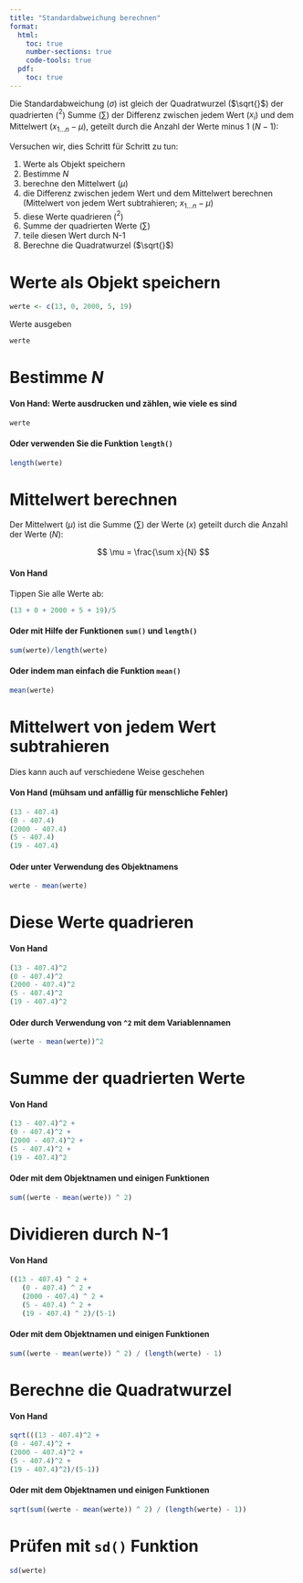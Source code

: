 ```yaml
---
title: "Standardabweichung berechnen"
format: 
  html:
    toc: true
    number-sections: true
    code-tools: true
  pdf:
    toc: true
---
```


Die Standardabweichung ($\sigma$) ist gleich der Quadratwurzel ($\sqrt{}$) der quadrierten ($^2$) Summe ($\sum$) der Differenz zwischen jedem Wert ($x_i$) und dem Mittelwert ($x_{1...n}-\mu$), geteilt durch die Anzahl der Werte minus 1 ($N-1$):

\begin{align}
\sigma = \sqrt{\frac{\sum(x_i - \mu)^2}{N-1}}
\end{align}

Versuchen wir, dies Schritt für Schritt zu tun:

1. Werte als Objekt speichern
1. Bestimme $N$
2. berechne den Mittelwert ($\mu$)
3. die Differenz zwischen jedem Wert und dem Mittelwert berechnen (Mittelwert von jedem Wert subtrahieren; $x_{1...n}-\mu$)
4. diese Werte quadrieren ($^2$)
5. Summe der quadrierten Werte ($\sum$)
5. teile diesen Wert durch N-1
6. Berechne die Quadratwurzel ($\sqrt{}$)

# Werte als Objekt speichern

```r
werte <- c(13, 0, 2000, 5, 19)
```

Werte ausgeben

```r
werte
```

# Bestimme $N$

#### Von Hand: Werte ausdrucken und zählen, wie viele es sind {.unnumbered}
```r
werte
```

#### Oder verwenden Sie die Funktion `length()` {.unnumbered}
```r
length(werte)
```


# Mittelwert berechnen

Der Mittelwert ($\mu$) ist die Summe ($\sum$) der Werte ($x$) geteilt durch die Anzahl der Werte ($N$):

$$
\mu = \frac{\sum x}{N}
$$

#### Von Hand {.unnumbered}

Tippen Sie alle Werte ab:

```r
(13 + 0 + 2000 + 5 + 19)/5
```

#### Oder mit Hilfe der Funktionen `sum()` und `length()` {.unnumbered}
```r
sum(werte)/length(werte)
```

#### Oder indem man einfach die Funktion `mean()` {.unnumbered}

```r
mean(werte)
```

# Mittelwert von jedem Wert subtrahieren

Dies kann auch auf verschiedene Weise geschehen

#### Von Hand (mühsam und anfällig für menschliche Fehler) {.unnumbered}
```r
(13 - 407.4)
(0 - 407.4) 
(2000 - 407.4)
(5 - 407.4)
(19 - 407.4)
```

#### Oder unter Verwendung des Objektnamens {.unnumbered}
```r
werte - mean(werte)
```

# Diese Werte quadrieren

#### Von Hand {.unnumbered}
```r
(13 - 407.4)^2
(0 - 407.4)^2
(2000 - 407.4)^2
(5 - 407.4)^2
(19 - 407.4)^2
```

#### Oder durch Verwendung von `^2` mit dem Variablennamen {.unnumbered}
```r
(werte - mean(werte))^2
```

# Summe der quadrierten Werte

#### Von Hand {.unnumbered}
```r
(13 - 407.4)^2 +
(0 - 407.4)^2 +
(2000 - 407.4)^2 +
(5 - 407.4)^2 +
(19 - 407.4)^2
```

#### Oder mit dem Objektnamen und einigen Funktionen {.unnumbered}
```r
sum((werte - mean(werte)) ^ 2)
```

# Dividieren durch N-1

#### Von Hand {.unnumbered}

```r
((13 - 407.4) ^ 2 +
   (0 - 407.4) ^ 2 +
   (2000 - 407.4) ^ 2 +
   (5 - 407.4) ^ 2 +
   (19 - 407.4) ^ 2)/(5-1)
```

#### Oder mit dem Objektnamen und einigen Funktionen {.unnumbered}

```r
sum((werte - mean(werte)) ^ 2) / (length(werte) - 1)
```

# Berechne die Quadratwurzel

#### Von Hand {.unnumbered}

```r
sqrt(((13 - 407.4)^2 +
(0 - 407.4)^2 +
(2000 - 407.4)^2 +
(5 - 407.4)^2 +
(19 - 407.4)^2)/(5-1))
```

#### Oder mit dem Objektnamen und einigen Funktionen {.unnumbered}

```r
sqrt(sum((werte - mean(werte)) ^ 2) / (length(werte) - 1))
```

# Prüfen mit `sd()` Funktion

```r
sd(werte)
```
